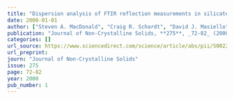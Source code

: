 ```yaml
---
title: "Dispersion analysis of FTIR reflection measurements in silicate glasses"
date: 2000-01-01
author: ["Steven A. MacDonald", "Craig R. Schardt", "David J. Masiello", "Joseph H. Simmons"]
publication: "Journal of Non-Crystalline Solids, **275**, _72-82_ (2000)."
categories: []
url_source: https://www.sciencedirect.com/science/article/abs/pii/S0022309300001216
url_preprint: 
journ: "Journal of Non-Crystalline Solids"
issue: 275
page: 72-82
year: 2000
pub_number: 1
---
```

